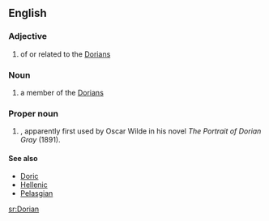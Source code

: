 ==English==

===Adjective===
{{en-adj}}

#of or related to the [[Dorians]]

===Noun===
{{en-noun}}

#a member of the [[Dorians]]

===Proper noun===
{{en-proper noun}}

# {{given name|male}}, apparently first used by Oscar Wilde in his novel ''The Portrait of Dorian Gray'' (1891).

====See also====
*[[Doric]]
*[[Hellenic]]
*[[Pelasgian]]

[[sr:Dorian]]